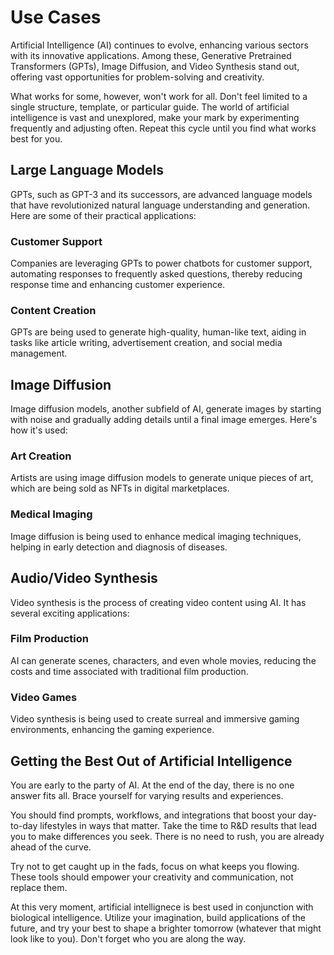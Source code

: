 # Use Cases
Artificial Intelligence (AI) continues to evolve, enhancing various sectors with its innovative applications. Among these, Generative Pretrained Transformers (GPTs), Image Diffusion, and Video Synthesis stand out, offering vast opportunities for problem-solving and creativity.

What works for some, however, won't work for all. Don't feel limited to a single structure, template, or particular guide. The world of artificial intelligence is vast and unexplored, make your mark by experimenting frequently and adjusting often. Repeat this cycle until you find what works best for you.

## Large Language Models

GPTs, such as GPT-3 and its successors, are advanced language models that have revolutionized natural language understanding and generation. Here are some of their practical applications:

### Customer Support

Companies are leveraging GPTs to power chatbots for customer support, automating responses to frequently asked questions, thereby reducing response time and enhancing customer experience.

### Content Creation

GPTs are being used to generate high-quality, human-like text, aiding in tasks like article writing, advertisement creation, and social media management.

## Image Diffusion

Image diffusion models, another subfield of AI, generate images by starting with noise and gradually adding details until a final image emerges. Here's how it's used:

### Art Creation

Artists are using image diffusion models to generate unique pieces of art, which are being sold as NFTs in digital marketplaces.

### Medical Imaging

Image diffusion is being used to enhance medical imaging techniques, helping in early detection and diagnosis of diseases.

## Audio/Video Synthesis

Video synthesis is the process of creating video content using AI. It has several exciting applications:

### Film Production

AI can generate scenes, characters, and even whole movies, reducing the costs and time associated with traditional film production.

### Video Games

Video synthesis is being used to create surreal and immersive gaming environments, enhancing the gaming experience.

## Getting the Best Out of Artificial Intelligence

You are early to the party of AI. At the end of the day, there is no one answer fits all. Brace yourself for varying results and experiences. 

You should find prompts, workflows, and integrations that boost your day-to-day lifestyles in ways that matter. Take the time to R&D results that lead you to make differences you seek. There is no need to rush, you are already ahead of the curve.

Try not to get caught up in the fads, focus on what keeps you flowing. These tools should empower your creativity and communication, not replace them. 

At this very moment, artificial intellignece is best used in conjunction with biological intelligence. Utilize your imagination, build applications of the future, and try your best to shape a brighter tomorrow (whatever that might look like to you). Don't forget who you are along the way.